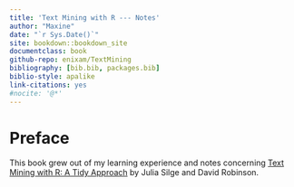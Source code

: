```yaml
--- 
title: 'Text Mining with R --- Notes'
author: "Maxine"
date: "`r Sys.Date()`"
site: bookdown::bookdown_site
documentclass: book
github-repo: enixam/TextMining
bibliography: [bib.bib, packages.bib]
biblio-style: apalike
link-citations: yes
#nocite: '@*'
--- 
```



# Preface {-}  


This book grew out of my learning experience and notes concerning [Text Mining with R: A Tidy Approach](https://www.tidytextmining.com/) by Julia Silge and David Robinson.

